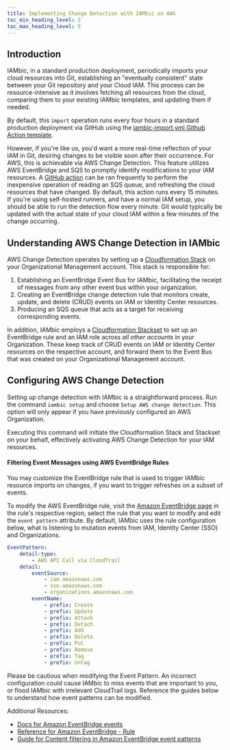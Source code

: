 ```yaml
---
title: Implementing Change Detection with IAMbic on AWS
toc_min_heading_level: 2
toc_max_heading_level: 5
---
```


## Introduction

IAMbic, in a standard production deployment, periodically imports your cloud resources into Git, establishing an "eventually consistent" state
between your Git repository and your Cloud IAM. This process can be resource-intensive as it involves fetching all resources from the cloud,
comparing them to your existing IAMbic templates, and updating them if needed.

By default, this `import` operation runs every four hours
in a standard production deployment via GitHub using the
[iambic-import.yml Github Action template](https://github.com/noqdev/iambic/blob/main/iambic/github/templates/iambic-import.yml).

However, if you're like us, you'd want a more real-time reflection of your IAM in Git, desiring changes to be visible
soon after their occurrence. For AWS, this is achievable via AWS Change Detection. This feature utilizes AWS EventBridge and
SQS to promptly identify modifications to your IAM resources. A [GitHub action](https://github.com/noqdev/iambic/blob/main/iambic/github/templates/iambic-detect.yml)
can be ran frequently to perform the inexpensive operation of reading an SQS queue, and refreshing the cloud resources that have changed.
By default, this action runs every 15 minutes. If you're using self-hosted runners, and have a normal IAM setup,
you should be able to run the detection flow every minute. Git would typically be updated with the actual state of your cloud IAM
within a few minutes of the change occurring.

## Understanding AWS Change Detection in IAMbic

AWS Change Detection operates by setting up a [Cloudformation Stack](https://github.com/noqdev/iambic/blob/main/iambic/plugins/v0_1_0/aws/cloud_formation/templates/IdentityRuleDestination.yml)
on your Organizational Management account. This stack is responsible for:

1. Establishing an EventBridge Event Bus for IAMbic, facilitating the receipt of messages from any other event bus within your organization.
2. Creating an EventBridge change detection rule that monitors create, update, and delete (CRUD) events on IAM or Identity Center resources.
3. Producing an SQS queue that acts as a target for receiving corresponding events.

In addition, IAMbic employs a [Cloudformation Stackset](https://github.com/noqdev/iambic/blob/main/iambic/plugins/v0_1_0/aws/cloud_formation/templates/IdentityRuleForwarder.yml)
to set up an EventBridge rule and an IAM role across *all other accounts* in your Organization. These keep track of CRUD events on IAM or Identity Center resources
on the respective account, and forward them to the Event Bus that was created on your Organizational Management account.

## Configuring AWS Change Detection

Setting up change detection with IAMbic is a straightforward process. Run the command `iambic setup` and choose
`Setup AWS change detection`. This option will only appear if you have previously configured an AWS Organization.

Executing this command will initiate the Cloudformation Stack and Stackset on your behalf,
effectively activating AWS Change Detection for your IAM resources.

#### Filtering Event Messages using AWS EventBridge Rules
You may customize the EventBridge rule that is used to trigger IAMbic resource imports on changes, if you want
to trigger refreshes on a subset of events.

To modify the AWS EventBridge rule, visit the [Amazon EventBridge page](https://us-east-1.console.aws.amazon.com/events/home?region=us-east-1#/rules)
in the rule's respective region, select the rule that you want to modify and edit the `event pattern` attribute.
By default, IAMbic uses the rule configuration below, what is listening to mutation events from IAM, Identity Center (SSO) and Organizations.

```yaml
EventPattern:
    detail-type:
        - AWS API Call via CloudTrail
    detail:
        eventSource:
            - iam.amazonaws.com
            - sso.amazonaws.com
            - organizations.amazonaws.com
        eventName:
            - prefix: Create
            - prefix: Update
            - prefix: Attach
            - prefix: Detach
            - prefix: Add
            - prefix: Delete
            - prefix: Put
            - prefix: Remove
            - prefix: Tag
            - prefix: Untag
```
Please be cautious when modifying the Event Pattern.
An incorrect configuration could cause IAMbic to miss events that are important to you, or flood IAMbic with irrelevant CloudTrail logs.
Reference the guides below to understand how event patterns can be modified.

Additional Resources:
- [Docs for Amazon EventBridge events](https://docs.aws.amazon.com/eventbridge/latest/userguide/eb-events.html)
- [Reference for Amazon EventBridge - Rule ](https://docs.aws.amazon.com/AWSCloudFormation/latest/UserGuide/aws-resource-events-rule.html)
- [Guide for Content filtering in Amazon EventBridge event patterns](https://docs.aws.amazon.com/eventbridge/latest/userguide/eb-event-patterns-content-based-filtering.html)
